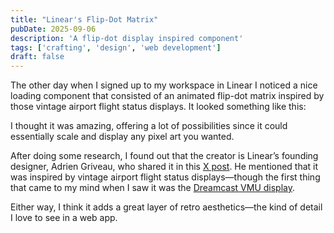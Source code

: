 ```yaml
---
title: "Linear's Flip-Dot Matrix"
pubDate: 2025-09-06
description: 'A flip-dot display inspired component'
tags: ['crafting', 'design', 'web development']
draft: false
---
```



The other day when I signed up to my workspace in Linear I noticed a nice loading component that consisted of an animated flip-dot matrix inspired by those vintage airport flight status displays. It looked something like this:

<Demo>
  <div class="flex items-center justify-center px-3 py-6">
    <FlipDotGridDemo client:load />
  </div>
</Demo>

I thought it was amazing, offering a lot of possibilities since it could essentially scale and display any pixel art you wanted.

After doing some research, I found out that the creator is Linear’s founding designer, Adrien Griveau, who shared it in this [X post](https://x.com/Griveau/status/1932832554354163804). He mentioned that it was inspired by vintage airport flight status displays—though the first thing that came to my mind when I saw it was the [Dreamcast VMU display](https://www.instagram.com/p/DE0SOqVSYK_).

Either way, I think it adds a great layer of retro aesthetics—the kind of detail I love to see in a web app.
